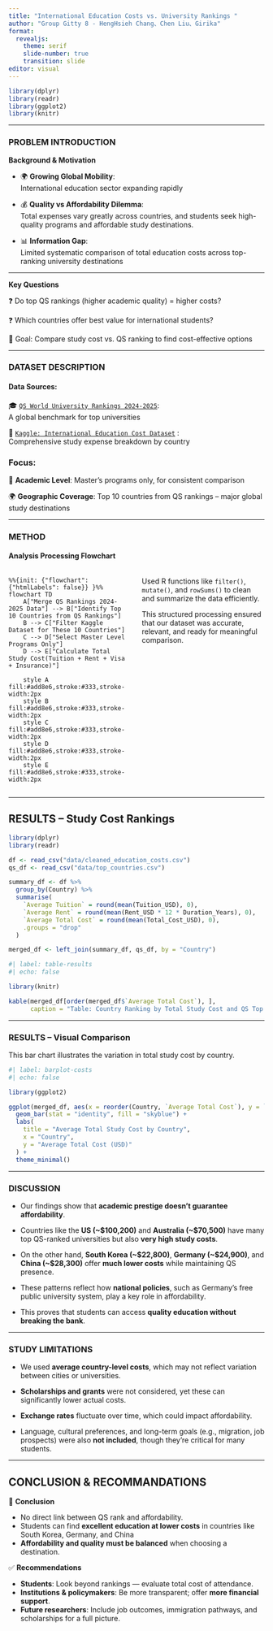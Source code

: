 ```yaml
---
title: "International Education Costs vs. University Rankings "
author: "Group Gitty 8 - HengHsieh Chang、Chen Liu、Girika"
format: 
  revealjs:
    theme: serif
    slide-number: true
    transition: slide
editor: visual
---
```


```r
library(dplyr)
library(readr)
library(ggplot2)
library(knitr)
```

------------------------------------------------------------------------

### PROBLEM INTRODUCTION

**Background & Motivation**

-   🌍 **Growing Global Mobility**:\
    International education sector expanding rapidly

-   💰 **Quality vs Affordability Dilemma**:\
    Total expenses vary greatly across countries, and students seek high-quality programs and affordable study destinations.

-   📊 **Information Gap**:\
    Limited systematic comparison of total education costs across top-ranking university destinations

------------------------------------------------------------------------

**Key Questions**

❓ Do top QS rankings (higher academic quality) = higher costs?

❓ Which countries offer best value for international students?

🎯 Goal: Compare study cost vs. QS ranking to find cost-effective options

------------------------------------------------------------------------

### DATASET DESCRIPTION

#### Data Sources:

🎓 [`QS World University Rankings 2024-2025`](https://www.kaggle.com/datasets/darrylljk/worlds-best-universities-qs-rankings-2025):\
A global benchmark for top universities

💸 [`Kaggle: International Education Cost Dataset`](https://www.kaggle.com/datasets/adilshamim8/cost-of-international-education) :\
Comprehensive study expense breakdown by country

### Focus:

🎯 **Academic Level**: Master’s programs only, for consistent comparison

🌍 **Geographic Coverage**: Top 10 countries from QS rankings – major global study destinations

------------------------------------------------------------------------

### METHOD

#### Analysis Processing Flowchart

::::: columns
::: {.column width="50%"}
```mermaid
%%{init: {"flowchart": {"htmlLabels": false}} }%%
flowchart TD
    A["Merge QS Rankings 2024-2025 Data"] --> B["Identify Top 10 Countries from QS Rankings"]
    B --> C["Filter Kaggle Dataset for These 10 Countries"]
    C --> D["Select Master Level Programs Only"]
    D --> E["Calculate Total Study Cost(Tuition + Rent + Visa + Insurance)"]
    
    style A fill:#add8e6,stroke:#333,stroke-width:2px
    style B fill:#add8e6,stroke:#333,stroke-width:2px
    style C fill:#add8e6,stroke:#333,stroke-width:2px
    style D fill:#add8e6,stroke:#333,stroke-width:2px
    style E fill:#add8e6,stroke:#333,stroke-width:2px
```
:::

::: {.column width="50%"}
Used R functions like `filter()`, `mutate()`, and `rowSums()` to clean and summarize the data efficiently.

This structured processing ensured that our dataset was accurate, relevant, and ready for meaningful comparison.
:::
:::::

------------------------------------------------------------------------

## RESULTS – Study Cost Rankings {.smaller}

```r
library(dplyr)
library(readr)

df <- read_csv("data/cleaned_education_costs.csv")
qs_df <- read_csv("data/top_countries.csv")

summary_df <- df %>%
  group_by(Country) %>%
  summarise(
    `Average Tuition` = round(mean(Tuition_USD), 0),
    `Average Rent` = round(mean(Rent_USD * 12 * Duration_Years), 0),
    `Average Total Cost` = round(mean(Total_Cost_USD), 0),
    .groups = "drop"
  )

merged_df <- left_join(summary_df, qs_df, by = "Country")
```

```r
#| label: table-results
#| echo: false

library(knitr)

kable(merged_df[order(merged_df$`Average Total Cost`), ],
      caption = "Table: Country Ranking by Total Study Cost and QS Top 100 Count")
```

------------------------------------------------------------------------

### RESULTS – Visual Comparison

This bar chart illustrates the variation in total study cost by country.

```r
#| label: barplot-costs
#| echo: false

library(ggplot2)

ggplot(merged_df, aes(x = reorder(Country, `Average Total Cost`), y = `Average Total Cost`)) +
  geom_bar(stat = "identity", fill = "skyblue") +
  labs(
    title = "Average Total Study Cost by Country",
    x = "Country",
    y = "Average Total Cost (USD)"
  ) +
  theme_minimal()
```

------------------------------------------------------------------------

### DISCUSSION

-   Our findings show that **academic prestige doesn’t guarantee affordability**.

-   Countries like the **US (\~\$100,200)** and **Australia (\~\$70,500)** have many top QS-ranked universities but also **very high study costs**.

-   On the other hand, **South Korea (\~\$22,800)**, **Germany (\~\$24,900)**, and **China (\~\$28,300)** offer **much lower costs** while maintaining QS presence.

-   These patterns reflect how **national policies**, such as Germany’s free public university system, play a key role in affordability.

-   This proves that students can access **quality education without breaking the bank**.

------------------------------------------------------------------------

### STUDY LIMITATIONS

-   We used **average country-level costs**, which may not reflect variation between cities or universities.

-   **Scholarships and grants** were not considered, yet these can significantly lower actual costs.

-   **Exchange rates** fluctuate over time, which could impact affordability.

-   Language, cultural preferences, and long-term goals (e.g., migration, job prospects) were also **not included**, though they’re critical for many students.

------------------------------------------------------------------------

## CONCLUSION & RECOMMANDATIONS {.smaller}

🧠 **Conclusion**

-   No direct link between QS rank and affordability.
-   Students can find **excellent education at lower costs** in countries like South Korea, Germany, and China
-   **Affordability and quality must be balanced** when choosing a destination.

✅ **Recommendations**

-   **Students**: Look beyond rankings — evaluate total cost of attendance.
-   **Institutions & policymakers**: Be more transparent; offer **more financial support**.
-   **Future researchers**: Include job outcomes, immigration pathways, and scholarships for a full picture.
